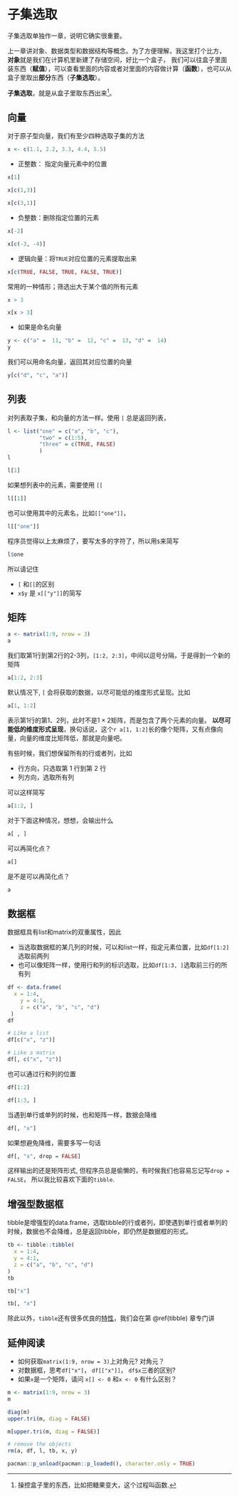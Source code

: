 # 子集选取 {#subsetting}

子集选取单独作一章，说明它确实很重要。

<!-- 上一章讲对象、数据类型和数据结构等概念。为了方便理解，我这里打个比方， -->
<!-- **对象**就是我们在计算机里新建了存储空间，好比一个盒子， -->
<!-- 我们可以往盒子里面装东西，比如鞋子、袜子、糖果东西。**数据类型**就是指我们装的东西的类型，比如是吃的还是用的呢， -->
<!-- 只不过计算机用的是机器语言，称之为，数值型、字符串型、因子型等等。 -->
<!-- **数据结构**就是盒子里东西的摆放次序，是相同的（同质）放一起，还是不同的（异质）放一起， -->
<!-- 相同的放一起就是向量、矩阵；不同的放一起可能是列表和数据框。 -->

上一章讲对象、数据类型和数据结构等概念。为了方便理解，我这里打个比方，
**对象**就是我们在计算机里新建了存储空间，好比一个盒子，
我们可以往盒子里面装东西（**赋值**），可以查看里面的内容或者对里面的内容做计算（**函数**），也可以从盒子里取出**部分**东西（**子集选取**）。

**子集选取**，就是从盒子里取东西出来[^1]。

[^1]: 操控盒子里的东西，比如把糖果变大，这个过程叫函数.

## 向量


对于原子型向量，我们有至少四种选取子集的方法
```r
x <- c(1.1, 2.2, 3.3, 4.4, 5.5)
```


- 正整数： 指定向量元素中的位置
```r
x[1]
```

```r
x[c(1,3)]
```


```r
x[c(3,1)]
```

- 负整数：删除指定位置的元素
```r
x[-2]
```

```r
x[c(-3, -4)]
```


- 逻辑向量：将`TRUE`对应位置的元素提取出来
```r
x[c(TRUE, FALSE, TRUE, FALSE, TRUE)]
```

常用的一种情形；筛选出大于某个值的所有元素
```r
x > 3
```

```r
x[x > 3]
```


- 如果是命名向量
```r
y <- c("a" =  11, "b" =  12, "c" =  13, "d" =  14)
y
```

我们可以用命名向量，返回其对应位置的向量
```r
y[c("d", "c", "a")]
```

## 列表

对列表取子集，和向量的方法一样。使用 `[` 总是返回列表，
```r
l <- list("one" = c("a", "b", "c"), 
		  "two" = c(1:5), 
		  "three" = c(TRUE, FALSE)
		  )
l
```

```r
l[1]
```


如果想列表中的元素，需要使用 `[[`
```r
l[[1]]
```
也可以使用其中的元素名，比如`[["one"]]`，
```r
l[["one"]]
```

程序员觉得以上太麻烦了，要写太多的字符了，所以用`$`来简写
```r
l$one
```

所以请记住

- `[` 和`[[`的区别
- `x$y` 是 `x[["y"]]`的简写
 
 
## 矩阵

```r
a <- matrix(1:9, nrow = 3)
a
```
我们取第1行到第2行的2-3列，`[1:2, 2:3]`，中间以逗号分隔，于是得到一个新的矩阵
```r
a[1:2, 2:3]
```

默认情况下, `[` 会将获取的数据，以尽可能低的维度形式呈现。比如
```r
a[1, 1:2]
```
表示第1行的第1、2列，此时不是$1 \times 2$矩阵，而是包含了两个元素的向量。
**以尽可能低的维度形式呈现**，换句话说，这个`r a[1, 1:2]`长的像个矩阵，又有点像向量，向量的维度比矩阵低，那就是向量吧。


有些时候，我们想保留所有的行或者列，比如

- 行方向，只选取第 1 行到第 2 行
- 列方向，选取所有列

可以这样简写


```r
a[1:2, ]
```

对于下面这种情况，想想，会输出什么
```r
a[ , ]
```
可以再简化点？
```r
a[]
```

是不是可以再简化点？
```r
a
```

## 数据框

数据框具有list和matrix的双重属性，因此

- 当选取数据框的某几列的时候，可以和list一样，指定元素位置，比如`df[1:2]`选取前两列 
- 也可以像矩阵一样，使用行和列的标识选取，比如`df[1:3, ]`选取前三行的所有列

```r
df <- data.frame(
  x = 1:4,
	y = 4:1,
	z = c("a", "b", "c", "d")
 )
df
```


```r
# Like a list
df[c("x", "z")]
```



```r
# Like a matrix
df[, c("x", "z")]
```


也可以通过行和列的位置
```r
df[1:2]
```


```r
df[1:3, ]
```


当遇到单行或单列的时候，也和矩阵一样，数据会降维
```r
df[, "x"]
```


如果想避免降维，需要多写一句话
```r
df[, "x", drop = FALSE]
```
这样输出的还是矩阵形式, 但程序员总是偷懒的，有时候我们也容易忘记写`drop = FALSE`，
所以我比较喜欢下面的`tibble`.



## 增强型数据框

tibble是增强型的data.frame，选取tibble的行或者列，即使遇到单行或者单列的时候，数据也不会降维，总是返回tibble，即仍然是数据框的形式。

```r
tb <- tibble::tibble(
  x = 1:4,
  y = 4:1,
  z = c("a", "b", "c", "d")
)
tb
```


```r
tb["x"]
```


```r
tb[, "x"]
```
除此以外，`tibble`还有很多优良的[特性](https://tibble.tidyverse.org/)，我们会在第 \@ref(tibble) 章专门讲




## 延伸阅读

- 如何获取`matrix(1:9, nrow = 3)`上对角元? 对角元？
- 对数据框，思考`df["x"]`， `df[["x"]]`， `df$x`三者的区别?
- 如果`x`是一个矩阵，请问 `x[] <- 0` 和`x <- 0` 有什么区别？

```r
m <- matrix(1:9, nrow = 3)
m
```


```r
diag(m)
upper.tri(m, diag = FALSE)
```


```r
m[upper.tri(m, diag = FALSE)]
```



```r
# remove the objects
rm(a, df, l, tb, x, y)
```

```r
pacman::p_unload(pacman::p_loaded(), character.only = TRUE)
```
